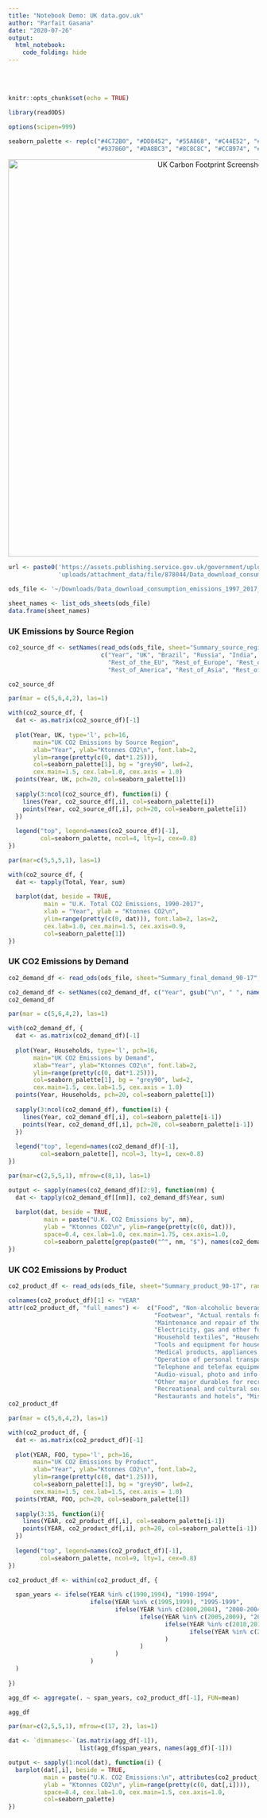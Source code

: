 ```yaml
---
title: "Notebook Demo: UK data.gov.uk"
author: "Parfait Gasana"
date: "2020-07-26"
output: 
  html_notebook:
    code_folding: hide
---
```


<style type="text/css">
.main-container {
  max-width: 1200px;
  margin-left: auto;
  margin-right: auto;
}
</style>

<br/>
<br/>

```r
knitr::opts_chunk$set(echo = TRUE)

library(readODS)

options(scipen=999)

seaborn_palette <- rep(c("#4C72B0", "#DD8452", "#55A868", "#C44E52", "#8172B3",
                         "#937860", "#DA8BC3", "#8C8C8C", "#CCB974", "#64B5CD"), 4)
```

<div style="text-align:center"><img src="images/Data_Gov_UK_Carbon_Footprint.png" alt="UK Carbon Footprint Screenshot" width="800px"/></div>

```r
url <- paste0('https://assets.publishing.service.gov.uk/government/uploads/system/',
              'uploads/attachment_data/file/878044/Data_download_consumption_emissions_1997_2017_v2.ods')

ods_file <- '~/Downloads/Data_download_consumption_emissions_1997_2017_v2.ods'

sheet_names <- list_ods_sheets(ods_file)
data.frame(sheet_names)
```

### UK Emissions by Source Region
```r
co2_source_df <- setNames(read_ods(ods_file, sheet="Summary_source_region_90-17", range = "B35:R63"),
                          c("Year", "UK", "Brazil", "Russia", "India", "China", "South_Africa", "USA", "Japan", 
                            "Rest_of_the_EU", "Rest_of_Europe", "Rest_of_the_OECD", "Rest_of_Africa",
                            "Rest_of_America", "Rest_of_Asia", "Rest_of_Middle_East", "Total"))

co2_source_df
```

```r
par(mar = c(5,6,4,2), las=1)

with(co2_source_df, {
  dat <- as.matrix(co2_source_df)[-1]
  
  plot(Year, UK, type='l', pch=16,
       main="UK CO2 Emissions by Source Region",
       xlab="Year", ylab="Ktonnes CO2\n", font.lab=2,
       ylim=range(pretty(c(0, dat*1.25))),
       col=seaborn_palette[1], bg = "grey90", lwd=2, 
       cex.main=1.5, cex.lab=1.0, cex.axis = 1.0)
  points(Year, UK, pch=20, col=seaborn_palette[1])
  
  sapply(3:ncol(co2_source_df), function(i) {
    lines(Year, co2_source_df[,i], col=seaborn_palette[i])
    points(Year, co2_source_df[,i], pch=20, col=seaborn_palette[i])
  })
  
  legend("top", legend=names(co2_source_df)[-1],
         col=seaborn_palette, ncol=4, lty=1, cex=0.8)
})
```

```r
par(mar=c(5,5,5,1), las=1)

with(co2_source_df, {
  dat <- tapply(Total, Year, sum)
  
  barplot(dat, beside = TRUE, 
          main = "U.K. Total CO2 Emissions, 1990-2017",
          xlab = "Year", ylab = "Ktonnes CO2\n", 
          ylim=range(pretty(c(0, dat))), font.lab=2, las=2,
          cex.lab=1.0, cex.main=1.5, cex.axis=0.9,
          col=seaborn_palette[1])
})  
```

### UK CO2 Emissions by Demand

```r
co2_demand_df <- read_ods(ods_file, sheet="Summary_final_demand_90-17", range = "B35:K63")

co2_demand_df <- setNames(co2_demand_df, c("Year", gsub("\n", " ", names(co2_demand_df)[2:9]), "Total"))
co2_demand_df
```

```r
par(mar = c(5,6,4,2), las=1)

with(co2_demand_df, {
  dat <- as.matrix(co2_demand_df)[-1]
  
  plot(Year, Households, type='l', pch=16,
       main="UK CO2 Emissions by Demand",
       xlab="Year", ylab="Ktonnes CO2\n", font.lab=2,
       ylim=range(pretty(c(0, dat*1.25))),
       col=seaborn_palette[1], bg = "grey90", lwd=2, 
       cex.main=1.5, cex.lab=1.5, cex.axis = 1.0)
  points(Year, Households, pch=20, col=seaborn_palette[1])
  
  sapply(3:ncol(co2_demand_df), function(i) {
    lines(Year, co2_demand_df[,i], col=seaborn_palette[i-1])
    points(Year, co2_demand_df[,i], pch=20, col=seaborn_palette[i-1])
  })
  
  legend("top", legend=names(co2_demand_df)[-1],
         col=seaborn_palette[], ncol=3, lty=1, cex=0.8)
})
```

```r
par(mar=c(2,5,5,1), mfrow=c(8,1), las=1)

output <- sapply(names(co2_demand_df)[2:9], function(nm) {
  dat <- tapply(co2_demand_df[[nm]], co2_demand_df$Year, sum)
  
  barplot(dat, beside = TRUE, 
          main = paste("U.K. CO2 Emissions by", nm),
          ylab = "Ktonnes CO2\n", ylim=range(pretty(c(0, dat))),
          space=0.4, cex.lab=1.0, cex.main=1.75, cex.axis=1.0,
          col=seaborn_palette[grep(paste0("^", nm, "$"), names(co2_demand_df))-1])
})  
```

### UK CO2 Emissions by Product

```r
co2_product_df <- read_ods(ods_file, sheet="Summary_product_90-17", range = "B35:AJ63")

colnames(co2_product_df)[1] <- "YEAR"
attr(co2_product_df, "full_names") <-  c("Food", "Non-alcoholic beverages", "Alcoholic beverages", "Tobacco", "Clothing", 
                                         "Footwear", "Actual rentals for households", "Imputed rentals for households", 
                                         "Maintenance and repair of the dwelling", "Water supply and miscellaneous dwelling services",
                                         "Electricity, gas and other fuels", "Furniture, furnishings, carpets etc", 
                                         "Household textiles", "Household appliances", "Glassware, tableware and household utensils",
                                         "Tools and equipment for house and garden", "Goods and services for household maintenance",
                                         "Medical products, appliances and equipment", "Hospital services", "Purchase of vehicles",
                                         "Operation of personal transport equipment", "Transport services", "Postal services",
                                         "Telephone and telefax equipment", "Telephone and telefax services", 
                                         "Audio-visual, photo and info processing equipment", 
                                         "Other major durables for recreation and culture", "Other recreational equipment etc",
                                         "Recreational and cultural services", "Newspapers, books and stationery", "Education",
                                         "Restaurants and hotels", "Miscellaneous goods and services", "Total")
co2_product_df
```


```r
par(mar = c(5,6,4,2), las=1)

with(co2_product_df, {
  dat <- as.matrix(co2_product_df)[-1]
  
  plot(YEAR, FOO, type='l', pch=16,
       main="UK CO2 Emissions by Product",
       xlab="Year", ylab="Ktonnes CO2\n", font.lab=2,
       ylim=range(pretty(c(0, dat*1.25))),
       col=seaborn_palette[1], bg = "grey90", lwd=2, 
       cex.main=1.5, cex.lab=1.5, cex.axis = 1.0)
  points(YEAR, FOO, pch=20, col=seaborn_palette[1])
  
  sapply(3:35, function(i){
    lines(YEAR, co2_product_df[,i], col=seaborn_palette[i-1])
    points(YEAR, co2_product_df[,i], pch=20, col=seaborn_palette[i-1])
  })
  
  legend("top", legend=names(co2_product_df)[-1],
         col=seaborn_palette, ncol=9, lty=1, cex=0.8)
})
```


```r

co2_product_df <- within(co2_product_df, {
  
  span_years <- ifelse(YEAR %in% c(1990,1994), "1990-1994",
                       ifelse(YEAR %in% c(1995,1999), "1995-1999",
                              ifelse(YEAR %in% c(2000,2004), "2000-2004",
                                     ifelse(YEAR %in% c(2005,2009), "2005-2009",
                                            ifelse(YEAR %in% c(2010,2014), "2010-2014",
                                                   ifelse(YEAR %in% c(2015,2017), "2015-2017", NA)
                                            )
                                     )
                              )
                       )
  )
  
})

agg_df <- aggregate(. ~ span_years, co2_product_df[-1], FUN=mean)

agg_df
```



```r
par(mar=c(2,5,5,1), mfrow=c(17, 2), las=1)

dat <- `dimnames<-`(as.matrix(agg_df[-1]),
                    list(agg_df$span_years, names(agg_df)[-1]))

output <- sapply(1:ncol(dat), function(i) {
  barplot(dat[,i], beside = TRUE, 
          main = paste("U.K. CO2 Emissions:\n", attributes(co2_product_df)$full_names[i]),
          ylab = "Ktonnes CO2\n", ylim=range(pretty(c(0, dat[,i]))),
          space=0.4, cex.lab=1.0, cex.main=1.5, cex.axis=1.0,
          col=seaborn_palette)
})
```

<br/>
<br/>
<br/>
<br/>
<br/>

